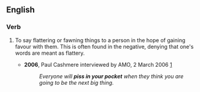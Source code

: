 ==English==

===Verb===
{{head|en|verb}}

# {{Australia|slang}} To say flattering or fawning things to a person in the hope of gaining favour with them.  This is often found in the negative, denying that one's words are meant as flattery.
#* '''2006''', Paul Cashmere interviewed by AMO, 2 March 2006 [http://www.amo.org.au/interview.asp?id=1122]
#*: ''Everyone will '''piss in your pocket''' when they think you are going to be the next big thing.''